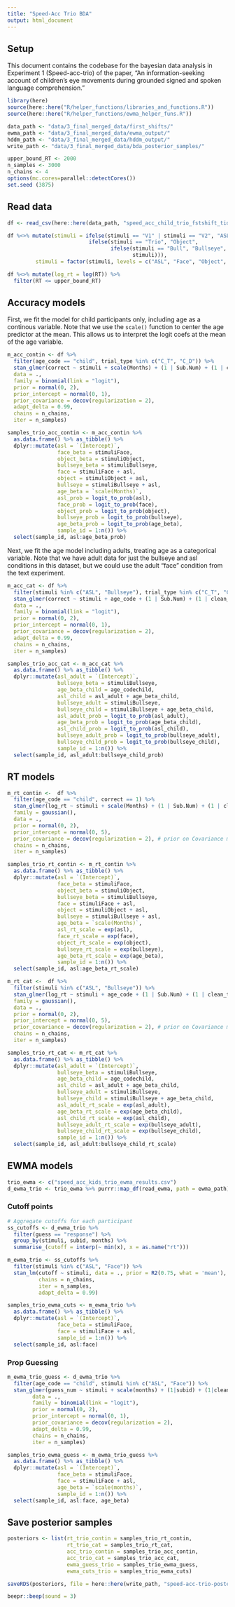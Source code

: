 ```yaml
---
title: "Speed-Acc Trio BDA"
output: html_document
---
```


## Setup

This document contains the codebase for the bayesian data analysis in Experiment 1 (Speed-acc-trio) of the paper, "An information-seeking account of children's eye movements during grounded signed and spoken language comprehension."

```r
library(here)
source(here::here("R/helper_functions/libraries_and_functions.R"))
source(here::here("R/helper_functions/ewma_helper_funs.R"))

data_path <- "data/3_final_merged_data/first_shifts/"
ewma_path <- "data/3_final_merged_data/ewma_output/"
hddm_path <- "data/3_final_merged_data/hddm_output/"
write_path <- "data/3_final_merged_data/bda_posterior_samples/"
```

```r
upper_bound_RT <- 2000
n_samples <- 3000
n_chains <- 4
options(mc.cores=parallel::detectCores())
set.seed (3875)
```

## Read data

```r
df <- read_csv(here::here(data_path, "speed_acc_child_trio_fstshift_tidy.csv"))

df %<>% mutate(stimuli = ifelse(stimuli == "V1" | stimuli == "V2", "ASL", 
                          ifelse(stimuli == "Trio", "Object", 
                                 ifelse(stimuli == "Bull", "Bullseye",
                                        stimuli))),
         stimuli = factor(stimuli, levels = c("ASL", "Face", "Object", "Bullseye")))

df %<>% mutate(log_rt = log(RT)) %>% 
  filter(RT <= upper_bound_RT)
```

## Accuracy models

First, we fit the model for child participants only, including age as a continous variable. Note that we use the `scale()` function to center the age predictor at the mean. This allows us to interpret the logit coefs at the mean of the age variable.

```r
m_acc_contin <- df %>% 
  filter(age_code == "child", trial_type %in% c("C_T", "C_D")) %>% 
  stan_glmer(correct ~ stimuli + scale(Months) + (1 | Sub.Num) + (1 | clean_target_img), 
  data = .,
  family = binomial(link = "logit"), 
  prior = normal(0, 2),
  prior_intercept = normal(0, 1),
  prior_covariance = decov(regularization = 2), 
  adapt_delta = 0.99,
  chains = n_chains,
  iter = n_samples)

samples_trio_acc_contin <- m_acc_contin %>% 
  as.data.frame() %>% as_tibble() %>% 
  dplyr::mutate(asl = `(Intercept)`,
                face_beta = stimuliFace,
                object_beta = stimuliObject,
                bullseye_beta = stimuliBullseye,
                face = stimuliFace + asl,
                object = stimuliObject + asl,
                bullseye = stimuliBullseye + asl,
                age_beta = `scale(Months)`,
                asl_prob = logit_to_prob(asl),
                face_prob = logit_to_prob(face),
                object_prob = logit_to_prob(object),
                bullseye_prob = logit_to_prob(bullseye),
                age_beta_prob = logit_to_prob(age_beta),
                sample_id = 1:n()) %>% 
  select(sample_id, asl:age_beta_prob)
```

Next, we fit the age model including adults, treating age as a categorical variable. Note that we have adult data for just the bullseye and asl conditions in this dataset, but we could use the adult "face" condition from the text experiment. 

```r
m_acc_cat <- df %>% 
  filter(stimuli %in% c("ASL", "Bullseye"), trial_type %in% c("C_T", "C_D")) %>% 
  stan_glmer(correct ~ stimuli + age_code + (1 | Sub.Num) + (1 | clean_target_img), 
  data = .,
  family = binomial(link = "logit"), 
  prior = normal(0, 2),
  prior_intercept = normal(0, 1),
  prior_covariance = decov(regularization = 2), 
  adapt_delta = 0.99,
  chains = n_chains,
  iter = n_samples)

samples_trio_acc_cat <- m_acc_cat %>% 
  as.data.frame() %>% as_tibble() %>% 
  dplyr::mutate(asl_adult = `(Intercept)`,
                bullseye_beta = stimuliBullseye,
                age_beta_child = age_codechild,
                asl_child = asl_adult + age_beta_child, 
                bullseye_adult = stimuliBullseye,
                bullseye_child = stimuliBullseye + age_beta_child,
                asl_adult_prob = logit_to_prob(asl_adult),
                age_beta_prob = logit_to_prob(age_beta_child),
                asl_child_prob = logit_to_prob(asl_child), 
                bullseye_adult_prob = logit_to_prob(bullseye_adult),
                bullseye_child_prob = logit_to_prob(bullseye_child),
                sample_id = 1:n()) %>% 
  select(sample_id, asl_adult:bullseye_child_prob)
```

## RT models

```r
m_rt_contin <-  df %>% 
  filter(age_code == "child", correct == 1) %>% 
  stan_glmer(log_rt ~ stimuli + scale(Months) + (1 | Sub.Num) + (1 | clean_target_img), 
  family = gaussian(),
  data = .,
  prior = normal(0, 2), 
  prior_intercept = normal(0, 5),
  prior_covariance = decov(regularization = 2), # prior on Covariance matrices for mixed effects model
  chains = n_chains,
  iter = n_samples)

samples_trio_rt_contin <- m_rt_contin %>% 
  as.data.frame() %>% as_tibble() %>% 
  dplyr::mutate(asl = `(Intercept)`,
                face_beta = stimuliFace,
                object_beta = stimuliObject,
                bullseye_beta = stimuliBullseye,
                face = stimuliFace + asl,
                object = stimuliObject + asl,
                bullseye = stimuliBullseye + asl,
                age_beta = `scale(Months)`,
                asl_rt_scale = exp(asl),
                face_rt_scale = exp(face),
                object_rt_scale = exp(object),
                bullseye_rt_scale = exp(bullseye),
                age_beta_rt_scale = exp(age_beta),
                sample_id = 1:n()) %>% 
  select(sample_id, asl:age_beta_rt_scale)
```

```r
m_rt_cat <-  df %>% 
  filter(stimuli %in% c("ASL", "Bullseye")) %>% 
  stan_glmer(log_rt ~ stimuli + age_code + (1 | Sub.Num) + (1 | clean_target_img), 
  family = gaussian(),
  data = .,
  prior = normal(0, 2), 
  prior_intercept = normal(0, 5),
  prior_covariance = decov(regularization = 2), # prior on Covariance matrices for mixed effects model
  chains = n_chains,
  iter = n_samples)

samples_trio_rt_cat <- m_rt_cat %>% 
  as.data.frame() %>% as_tibble() %>% 
  dplyr::mutate(asl_adult = `(Intercept)`,
                bullseye_beta = stimuliBullseye,
                age_beta_child = age_codechild,
                asl_child = asl_adult + age_beta_child, 
                bullseye_adult = stimuliBullseye,
                bullseye_child = stimuliBullseye + age_beta_child,
                asl_adult_rt_scale = exp(asl_adult),
                age_beta_rt_scale = exp(age_beta_child),
                asl_child_rt_scale = exp(asl_child), 
                bullseye_adult_rt_scale = exp(bullseye_adult),
                bullseye_child_rt_scale = exp(bullseye_child),
                sample_id = 1:n()) %>% 
  select(sample_id, asl_adult:bullseye_child_rt_scale)
```

## EWMA models

```r
trio_ewma <- c("speed_acc_kids_trio_ewma_results.csv")
d_ewma_trio <- trio_ewma %>% purrr::map_df(read_ewma, path = ewma_path) 
```

### Cutoff points

```r
# Aggregate cutoffs for each participant
ss_cutoffs <- d_ewma_trio %>% 
  filter(guess == "response") %>% 
  group_by(stimuli, subid, months) %>% 
  summarise_(cutoff = interp(~ min(x), x = as.name("rt")))
```

```r
m_ewma_trio <- ss_cutoffs %>% 
  filter(stimuli %in% c("ASL", "Face")) %>% 
  stan_lm(cutoff ~ stimuli, data = ., prior = R2(0.75, what = 'mean'),
          chains = n_chains,
          iter = n_samples,
          adapt_delta = 0.99)

samples_trio_ewma_cuts <- m_ewma_trio %>% 
  as.data.frame() %>% as_tibble() %>% 
  dplyr::mutate(asl = `(Intercept)`,
                face_beta = stimuliFace,
                face = stimuliFace + asl,
                sample_id = 1:n()) %>% 
  select(sample_id, asl:face)
```

### Prop Guessing

```r
m_ewma_trio_guess <- d_ewma_trio %>% 
  filter(age_code == "child", stimuli %in% c("ASL", "Face")) %>% 
  stan_glmer(guess_num ~ stimuli + scale(months) + (1|subid) + (1|clean_target_img),
        data = .,
        family = binomial(link = "logit"), 
        prior = normal(0, 2),
        prior_intercept = normal(0, 1),
        prior_covariance = decov(regularization = 2), 
        adapt_delta = 0.99,
        chains = n_chains,
        iter = n_samples)

samples_trio_ewma_guess <- m_ewma_trio_guess %>% 
  as.data.frame() %>% as_tibble() %>% 
  dplyr::mutate(asl = `(Intercept)`,
                face_beta = stimuliFace,
                face = stimuliFace + asl,
                age_beta = `scale(months)`,
                sample_id = 1:n()) %>% 
  select(sample_id, asl:face, age_beta)
```

## Save posterior samples

```r
posteriors <- list(rt_trio_contin = samples_trio_rt_contin,
                   rt_trio_cat = samples_trio_rt_cat,
                   acc_trio_contin = samples_trio_acc_contin,
                   acc_trio_cat = samples_trio_acc_cat,
                   ewma_guess_trio = samples_trio_ewma_guess,
                   ewma_cuts_trio = samples_trio_ewma_cuts)

saveRDS(posteriors, file = here::here(write_path, "speed-acc-trio-posterior-samples.rds"))

beepr::beep(sound = 3)
```


